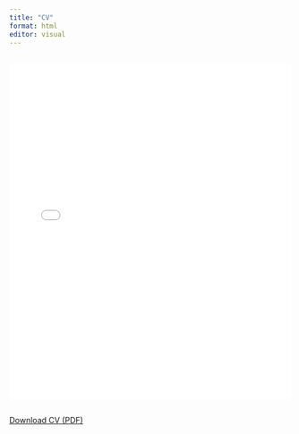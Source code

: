 ```yaml
---
title: "CV"
format: html
editor: visual
---
```


##
<embed src="/files/kakush_cv-4.pdf" type="application/pdf" width="100%" height="600px" />

##
<a href="/files/kakush_cv-4.pdf" download>Download CV (PDF)</a>
